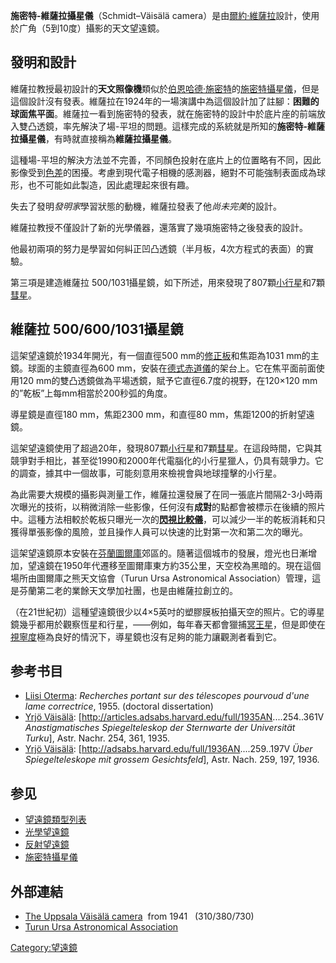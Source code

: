 '''施密特-維薩拉攝星儀'''（Schmidt–Väisälä camera）是由[[爾約·維薩拉|爾約·維薩拉]]設計，使用於广角（5到10度）攝影的天文望遠鏡。

==發明和設計==
維薩拉教授最初設計的'''天文照像機'''類似於[[伯恩哈德·施密特|伯恩哈德·施密特]]的[[施密特攝星儀|施密特攝星儀]]，但是這個設計沒有發表。維薩拉在1924年的一場演講中為這個設計加了註腳：'''困難的球面焦平面'''。維薩拉一看到施密特的發表，就在施密特的設計中於底片座的前端放入雙凸透鏡，率先解決了場-平坦的問題。這樣完成的系統就是所知的'''施密特-維薩拉攝星儀'''，有時就直接稱為'''維薩拉攝星儀'''。

這種場-平坦的解決方法並不完善，不同顏色投射在底片上的位置略有不同，因此影像受到[[色差|色差]]的困擾。考慮到現代電子相機的感測器，絕對不可能強制表面成為球形，也不可能如此製造，因此處理起來很有趣。

失去了發明''發明家''學習狀態的動機，維薩拉發表了他''尚未完美''的設計。

維薩拉教授不僅設計了新的光學儀器，還落實了幾項施密特之後發表的設計。

他最初兩項的努力是學習如何糾正凹凸透鏡（半月板，4次方程式的表面）的實驗。

第三項是建造維薩拉 500/1031攝星鏡，如下所述，用來發現了807顆[[小行星|小行星]]和7顆[[彗星|彗星]]。

==維薩拉 500/600/1031攝星鏡==

這架望遠鏡於1934年開光，有一個直徑500 mm的[[施密特修正板|修正板]]和焦距為1031 mm的主鏡。球面的主鏡直徑為600 mm，安裝在[[赤道儀#望遠鏡架台|德式赤道儀]]的架台上。它在焦平面前面使用120 mm的雙凸透鏡做為平場透鏡，賦予它直徑6.7度的視野，在120×120 mm的”乾板”上每mm相當於200秒弧的角度。

導星鏡是直徑180 mm，焦距2300 mm，和直徑80 mm，焦距1200的折射望遠鏡。

這架望遠鏡使用了超過20年，發現807顆[[小行星|小行星]]和7顆[[彗星|彗星]]。在這段時間，它與其競爭對手相比，甚至從1990和2000年代電腦化的小行星獵人，仍具有競爭力。它的調查，據其中一個故事，可能刻意用來檢視會與地球撞擊的小行星。

為此需要大規模的攝影與測量工作，維薩拉還發展了在同一張底片間隔2-3小時兩次曝光的技術，以稍微消除一些影像，任何沒有'''成對'''的點都會被標示在後續的照片中。這種方法相較於乾板只曝光一次的'''[[閃視比較儀|閃視比較儀]]'''，可以減少一半的乾板消耗和只獲得單張影像的風險，並且操作人員可以快速的比對第一次和第二次的曝光。

這架望遠鏡原本安裝在[[芬蘭|芬蘭]][[圖爾庫|圖爾庫]]郊區的{{Link-en|圖爾庫天文台|Iso-Heikkilä Observatory}}。隨著這個城市的發展，燈光也日漸增加，望遠鏡在1950年代遷移至圖爾庫東方約35公里，天空校為黑暗的{{Link-en|凯沃拉天文台|Kevola Observatory}}。現在這個場所由圖爾庫之熊天文協會（Turun Ursa Astronomical Association）管理，這是芬蘭第二老的業餘天文學加社團，也是由維薩拉創立的。

（在21世紀初）這種望遠鏡很少以4×5英吋的塑膠膜板拍攝天空的照片。它的導星鏡幾乎都用於觀察恆星和行星，——例如，每年春天都會獵捕[[冥王星|冥王星]]，但是即使在[[視寧度|視寧度]]極為良好的情況下，導星鏡也沒有足夠的能力讓觀測者看到它。

==参考书目 ==
* [[利斯·奧特瑪|Liisi Oterma]]: ''Recherches portant sur des télescopes pourvoud d'une lame correctrice'', 1955. (doctoral dissertation)
* [[爾約·維薩拉|Yrjö Väisälä]]: [http://articles.adsabs.harvard.edu/full/1935AN....254..361V ''Anastigmatisches Spiegelteleskop der Sternwarte der Universität Turku''], Astr. Nachr. 254, 361, 1935.
* [[爾約·維薩拉|Yrjö Väisälä]]: [http://adsabs.harvard.edu/full/1936AN....259..197V ''Über Spiegelteleskope mit grossem Gesichtsfeld''], Astr. Nach. 259, 197, 1936.

==参见==
*[[望遠鏡類型列表|望遠鏡類型列表]]
*[[光學望遠鏡|光學望遠鏡]]
*[[反射望遠鏡|反射望遠鏡]]
*[[施密特攝星儀|施密特攝星儀]]

==外部連結==
*[http://www.astro.uu.se/history/SV-Astrograph.html The Uppsala Väisälä camera] {{Wayback|url=http://www.astro.uu.se/history/SV-Astrograph.html |date=20191027053401 }}  from 1941   (310/380/730)
*[http://www.ursa.fi/yhd/TurunUrsa/ Turun Ursa Astronomical Association] {{Wayback|url=http://www.ursa.fi/yhd/TurunUrsa/ |date=20201126041744 }}

[[Category:望遠鏡|Category:望遠鏡]]